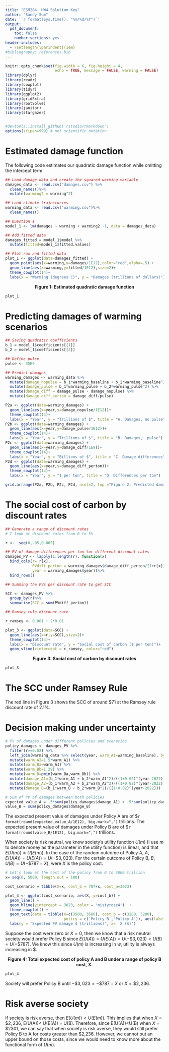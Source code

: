 ```yaml
---
title: "ESM204: HW4 Solution Key"
author: "Sandy Sum"
date: '`r format(Sys.time(), "%m/%d/%Y")`'
output: 
  pdf_document:
    toc: false
    number_sections: yes
header-includes:
  - \setlength{\parindent}{1em}
#bibliography: references.bib
---
```


``` r

knitr::opts_chunk$set(fig.width = 6, fig.height = 4, 
                      echo = TRUE, message = FALSE, warning = FALSE)
library(dplyr)
library(readr)
library(cowplot)
library(tidyr)
library(ggplot2)
library(gridExtra)
library(rootSolve)
library(janitor)
library(stargazer)


#devtools::install_github('rstudio/rmarkdown')
options(scipen=999) # not scientific notation


```

# Estimated damage function

The following code estimates our quadratic damage function while omitting the intercept term 


```r

## Load damage data and create the squared warming variable
damages_data <- read.csv("damages.csv") %>%
  clean_names()%>%
  mutate(warming2 = warming^2)

## Load climate trajectories
warming_data <- read.csv("warming.csv")%>%
  clean_names()

## Question 1
model_1 <- lm(damages ~ warming + warming2 -1, data = damages_data)

## Add fitted data 
damages_fitted = model_1$model %>%
  mutate(fitted=model_1$fitted.values) 

## Plot raw and fitted data
plot_1 <- ggplot(data=damages_fitted) + 
  geom_point(aes(x=warming,y=damages/1E12),color="red",alpha=.5) +
  geom_line(aes(x=warming,y=fitted/1E12),size=2)+
  theme_cowplot(14)+
  labs(x = "Warming (degrees C)", y = "Damages (trillions of dollars)")

```
\newpage
<center>**Figure 1: Estimated quadratic damage function**</center>
```r
plot_1
```

# Predicting damages of warming scenarios
```r

## Saving quadratic coefficients 
b_1 = model_1$coefficients[[1]]
b_2 = model_1$coefficients[[2]]

## Define pulse
pulse <- 35E9

## Predict damages 
warming_damages <- warming_data %>%
  mutate(damage_nopulse = b_1*warming_baseline + b_2*warming_baseline^2) %>%
  mutate(damage_pulse = b_1*warming_pulse + b_2*warming_pulse^2) %>%
  mutate(damage_diff = damage_pulse - damage_nopulse) %>%
  mutate(damage_diff_perton = damage_diff/pulse)

P2a <- ggplot(data=warming_damages) +
  geom_line(aes(x=year,y=damage_nopulse/1E12))+
  theme_cowplot(14)+
  labs(x = "Year", y = "Trillions of $", title = "A. Damages, no pulse")
P2b <- ggplot(data=warming_damages) +
  geom_line(aes(x=year,y=damage_pulse/1E12))+
  theme_cowplot(14)+
  labs(x = "Year", y = "Trillions of $", title = "B. Damages,  pulse")
P2c <- ggplot(data=warming_damages) +
  geom_line(aes(x=year,y=damage_diff/1E9))+
  theme_cowplot(14)+
  labs(x = "Year", y = "Billions of $", title = "C. Damage differences")
P2d <- ggplot(data=warming_damages) +
  geom_line(aes(x=year,y=damage_diff_perton))+
  theme_cowplot(14)+
  labs(x = "Year", y = "$ per ton", title = "D. Differences per ton")

grid.arrange(P2a, P2b, P2c, P2d, ncol=2, top ="Figure 2: Predicted damages")

```

# The social cost of carbon by discount rates

```r

## Generate a range of discount rates 
# I look at discount rates from 0 to 5%

r <-  seq(0,.05,0.005)

## PV of damage differences per ton for different discount rates 
damages_PV <- lapply(1:length(r), function(x) 
  bind_cols(r= r[x], 
            PVdiff_perton = warming_damages$damage_diff_perton/(1+r[x])^(warming_damages$year-2022),
            year = warming_damages$year))%>%
  bind_rows()

## Summing the PVs per discount rate to get SCC

SCC <- damages_PV %>%
  group_by(r)%>%
  summarise(SCC = sum(PVdiff_perton))

## Ramsey rule discount rate

r_ramsey <- 0.001 + 2*0.01

plot_3 <- ggplot(data=SCC) +
  geom_line(aes(x=r,y=SCC),size=2)+
  theme_cowplot(14)+
  labs(x = "Discount rate", y = "Social cost of carbon ($ per ton)")+ 
  geom_vline(xintercept = r_ramsey, color="red") 

```

<center>**Figure 3: Social cost of carbon by discount rates **</center>
```r
plot_3
```

\bigskip

# The SCC under Ramsey Rule

\noindent The red line in Figure 3 shows the SCC of around $\$71$ at the Ramsey rule discount rate of 2.1\%.

\newpage

# Decision making under uncertainty

```r

# PV of damages under different policies and scenarios
policy_damages <- damages_PV %>%
  filter(r==0.02) %>%
  left_join(warming_data %>% select(year, warm_A1=warming_baseline), by= c("year"="year"))%>%
  mutate(warm_A2=1.5*warm_A1) %>%
  mutate(warm_Ba=warm_A1) %>%
  mutate(warm_Bb=1.29) %>%
  mutate(warm_B=pmin(warm_Ba,warm_Bb)) %>%
  mutate(damage_A1=(b_1*warm_A1 + b_2*warm_A1^2)/((1+0.02)^(year-2022))) %>%
  mutate(damage_A2=(b_1*warm_A2 + b_2*warm_A2^2)/((1+0.02)^(year-2022))) %>%
  mutate(damage_B=(b_1*warm_B + b_2*warm_B^2)/((1+0.02)^(year-2022))) 

# Sum of PV of damages between both policies
expected_value_A = .5*sum(policy_damages$damage_A1) + .5*sum(policy_damages$damage_A2)
value_B = sum(policy_damages$damage_B)

```

The expected present value of damages under Policy A are of \$`r format(round(expected_value_A/1E12), big.mark=",")` trillions. The expected present value of damages under Policy B are of \$`r format(round(value_B/1E12), big.mark=",")` trillions.

\medskip

When society is risk neutral, we know society's utility function $U(m)$ (I use $m$ to denote money as the parameter in the utility function) is linear, and that $E(U(m)) = U(E(m))$. In the case of the random outcome of Policy A, $A$, $E(U(A)) = U(E(A)) = U(-\$3,023)$. For the certain outcome of Policy B, $B$, $U(B) = U(-\$787 - X)$, were $X$ is the policy cost. 

```r
# Let's look at the cost of the policy from 0 to 5000 trillion
x= seq(0, 5000, length.out = 100)

cost_scenario = tibble(X=x, cost_b = 787+x, cost_a=3023)

plot_4 <- ggplot(cost_scenario, aes(X, y=cost_b)) +
  geom_line() +
  geom_hline(yintercept = 3023, color = 'mistyrose4')  +
  theme_cowplot() +
  geom_text(data = tibble(X=c(3500, 3500), cost_b = c(3200, 5200), 
                          policy = c('Policy B','Policy A')), aes(label = policy)) +
  labs(y = 'Expected PV damage $ (trillions)', x= 'X ($)')
```



\medskip 

Suppose the cost were zero or $X=0$, then we know that a risk neutral society would prefer Policy B since $E(U(A)) = U(E(A)) = U(-\$3,023)<U(B) = U(-\$787)$. We know this since $U(m)$ is increasing in $w$, utility is always increasing in \$.

\newpage

<center>**Figure 4: Total expected cost of policy A and B under a range of policy B cost, X. **</center>
```r
plot_4
```

\medskip 

Society will prefer Policy B until $-\$3,023 = -\$787 - X$ or $X = \$2,236$.

\medskip

# Risk averse society

If society is risk averse, then $E(U(m)) < U(E(m))$. This implies that when $X=\$2,236$, E(U(A))< U(E(A)) = U(B). Therefore, since E(U(A))<U(B) when $X=\$2301$, we can say that when society is risk averse, they would still prefer Policy B to A for costs greater than \$2,236. However, we cannot put an upper bound on those costs, since we would need to know more about the functional form of $U(m)$. 
